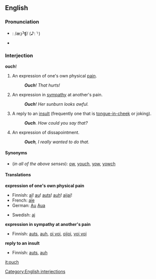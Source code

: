 ==English==
===Pronunciation===
*{{IPA}}: /æɔ̹ˀʧ/ (♪: <sup>╮</sup>)
*{{audio|en-us-inlandnorth-ouch.ogg|Audio (US-Inland North)}}

===Interjection===
'''ouch'''!
#An expression of one's own physical [[pain]].
#:'''''Ouch'''!  That hurts!''
#An expression in [[sympathy]] at another's pain.
#:'''''Ouch'''!  Her sunburn looks awful.''
#A reply to an [[insult]] (frequently one that is [[tongue-in-cheek]] or joking).
#: '''''Ouch'''.  How could you say that?''
#An expression of dissapointment.
#: '''''Ouch''', I really wanted to do that.''

====Synonyms====
*(''in all of the above senses''): [[ow]], [[youch]], [[yow]], [[yowch]]

====Translations====

'''expression of one's own physical pain'''
{{top}}

*Finnish: [[ai]]! [[au]]! [[auts]]! [[auh]]! [[aijai]]!
*French: [[aïe]]
*German: [[Au]] [[Aua]]
{{mid}}

*Swedish: [[aj]]
{{bottom}}

'''expression in sympathy at another's pain'''
{{top}}

*Finnish: [[auts]], [[auh]], [[oi voi]], [[oijoi]], [[voi voi]]
{{mid}}

{{bottom}}

'''reply to an insult'''
{{top}}

*Finnish: [[auts]], [[auh]]
{{mid}}

{{bottom}}

[[Category:English interjections]]

[[it:ouch]]